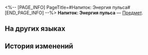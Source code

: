 <%-- [PAGE_INFO]
PageTitle=#Напиток: Энергия пульса#
[END_PAGE_INFO] --%>
{{Предмет Инфобокс
|id          = 250706
|Изображение = Предмет Напиток- Энергия пульса.png
|Тип         = 
|Инвентарь   = 
|Редкость    = 4
|Эффект      = 
|Описание    = Повышает наносимый союзниками урон за каждую имеющуюся на поле боя цель.
}}
{{Описание|Бренд напитка, который предпочитают профессиональные участники.<br /><br />''«Всего бутылка Энергии пульса, и ты обретёшь энергию взрыва пульсара».''}}
'''Напиток: Энергия пульса''' — [[Предмет]].

==На других языках==
{{На других языках
|en   = Tactical Beverage: Pulse Energy
|zhs  = 战术饮料•脉冲能量
|zht  = 戰術飲料•脈衝能量
|ja   = 戦闘用飲料・パルサーエナジー
|ko   = 전술 음료•펄스 에너지
|es   = Bebida táctica: Energía Púlsar
|fr   = Boisson tactique&nbsp;: Explonergie
|ru   = Напиток: Энергия пульса
|th   = เครื่องดื่มกลยุทธ์: พลังคลื่นถาโถม
|vi   = Thức Uống Chiến Thuật - Năng Lượng Mạch Xung
|de   = Taktisches Getränk: Pulse Energy
|id   = Minuman Taktis: Energi Pulsar
|pt   = Bebida Tática: Energia de Pulso
}}

==История изменений==
{{История изменений|3.5}}